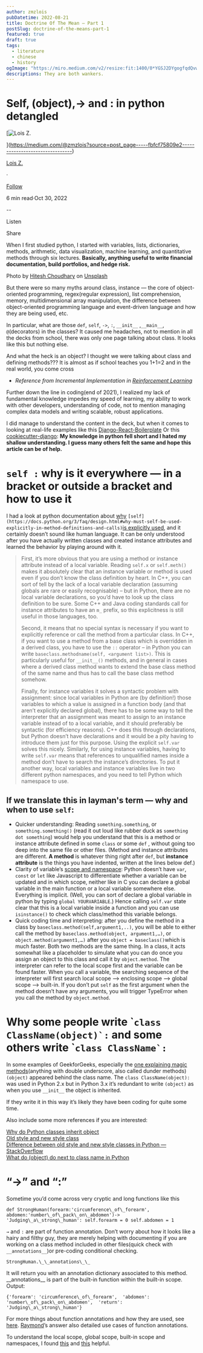 ```yaml
---
author: zmzlois
pubDatetime: 2022-08-21
title: Doctrine Of The Mean — Part 1
postSlug: doctrine-of-the-means-part-1
featured: true
draft: true
tags:
  - literature
  - chinese
  - history
ogImage: "https://miro.medium.com/v2/resize:fit:1400/0*YGSJ2DYgogfqdQvw"
descriptions: They are both wankers.
---
```

# Self, (object),→ and : in python detangled

[![Lois Z.](https://miro.medium.com/v2/resize:fill:88:88/1*mNpyQjptIh3VCarIzRwkUA.jpeg)

](https://medium.com/@zmzlois?source=post_page-----fbfcf75809e2--------------------------------)

[Lois Z.](https://medium.com/@zmzlois?source=post_page-----fbfcf75809e2--------------------------------)

·

[Follow](https://medium.com/m/signin?actionUrl=https%3A%2F%2Fmedium.com%2F_%2Fsubscribe%2Fuser%2F241e57d3f74c&operation=register&redirect=https%3A%2F%2Fmedium.com%2F%40zmzlois%2Fself-object-and-in-python-detangled-fbfcf75809e2&user=Lois+Z.&userId=241e57d3f74c&source=post_page-241e57d3f74c----fbfcf75809e2---------------------post_header-----------)

6 min read·Oct 30, 2022

\--

Listen

Share

When I first studied python, I started with variables, lists, dictionaries, methods, arithmetic, data visualization, machine learning, and quantitative methods through six lectures. **Basically, anything useful to write financial documentation, build portfolios, and hedge risk.**

Photo by [Hitesh Choudhary](https://unsplash.com/@hiteshchoudhary?utm_source=medium&utm_medium=referral) on [Unsplash](https://unsplash.com?utm_source=medium&utm_medium=referral)

But there were so many myths around class, instance — the core of object-oriented programming, regex(regular expression), list comprehension, memory, multidimensional array manipulation, the difference between object-oriented programming language and event-driven language and how they are being used, etc.

In particular, what are those `def`, `self`, `->`, `:`, `__init__` ,`__main__`, `@`(decorators) in the classes? It caused me headaches, not to mention in all the decks from school, there was only one page talking about class. It looks like this but nothing else.

And what the heck is an object? I thought we were talking about class and defining methods??? It is almost as if school teaches you 1+1=2 and in the real world, you come cross

- _Reference from Incremental Implementation in_ [_Reinforcement Learning_](https://www.amazon.co.uk/Reinforcement-Learning-Introduction-Richard-Sutton/dp/0262039249/ref=asc_df_0262039249/?tag=googshopuk-21&linkCode=df0&hvadid=311000051962&hvpos=&hvnetw=g&hvrand=8173975054624812944&hvpone=&hvptwo=&hvqmt=&hvdev=c&hvdvcmdl=&hvlocint=&hvlocphy=9044962&hvtargid=pla-458692329113&psc=1&th=1&psc=1)

Further down the line in coding(end of 2021), I realized my lack of fundamental knowledge impedes my speed of learning, my ability to work with other developers, understanding of code, not to mention managing complex data models and writing scalable, robust applications.

I did manage to understand the content in the deck, but when it comes to looking at real-life examples like this [Django-React-Boilerplate](https://github.com/loisisar/django-react-boilerplate/blob/master/backend/common/views.py) Or this [cookiecutter-django](https://github.com/loisisar/cookiecutter-django/blob/master/scripts/create_django_issue.py): **My knowledge in python fell short and I hated my shallow understanding. I guess many others felt the same and hope this article can be of help.**

# `self :` why is it everywhere — in a bracket or outside a bracket and how to use it

I had a look at python documentation about [why](https://docs.python.org/3/faq/design.html#why-must-self-be-used-explicitly-in-method-definitions-and-calls) `[self](https://docs.python.org/3/faq/design.html#why-must-self-be-used-explicitly-in-method-definitions-and-calls)`[is explicitly used](https://docs.python.org/3/faq/design.html#why-must-self-be-used-explicitly-in-method-definitions-and-calls), and it certainly doesn’t sound like human language. It can be only understood after you have actually written classes and created instance attributes and learned the behavior by playing around with it.

> First, it’s more obvious that you are using a method or instance attribute instead of a local variable. Reading `self.x` or `self.meth()` makes it absolutely clear that an instance variable or method is used even if you don’t know the class definition by heart. In C++, you can sort of tell by the lack of a local variable declaration (assuming globals are rare or easily recognisable) – but in Python, there are no local variable declarations, so you’d have to look up the class definition to be sure. Some C++ and Java coding standards call for instance attributes to have an `m_` prefix, so this explicitness is still useful in those languages, too.
>
> Second, it means that no special syntax is necessary if you want to explicitly reference or call the method from a particular class. In C++, if you want to use a method from a base class which is overridden in a derived class, you have to use the `::` operator – in Python you can write `baseclass.methodname(self, <argument list>)`. This is particularly useful for `__init__()` methods, and in general in cases where a derived class method wants to extend the base class method of the same name and thus has to call the base class method somehow.
>
> Finally, for instance variables it solves a syntactic problem with assignment: since local variables in Python are (by definition!) those variables to which a value is assigned in a function body (and that aren’t explicitly declared global), there has to be some way to tell the interpreter that an assignment was meant to assign to an instance variable instead of to a local variable, and it should preferably be syntactic (for efficiency reasons). C++ does this through declarations, but Python doesn’t have declarations and it would be a pity having to introduce them just for this purpose. Using the explicit `self.var` solves this nicely. Similarly, for using instance variables, having to write `self.var` means that references to unqualified names inside a method don’t have to search the instance’s directories. To put it another way, local variables and instance variables live in two different python namespaces, and you need to tell Python which namespace to use.

## If we translate this in layman's term — why and when to use `self`:

- Quicker understanding: Reading `something.something`, or `something.something()` (read it out loud like rubber duck as `something dot something`) would help you understand that this is a method or instance attribute defined in some `class` or some `def` , without going too deep into the same file or other files. (Method and instance attributes are different. **A method** is whatever thing right after `def`, but **instance attribute** is the things you have indented, written at the lines below def.)
- Clarity of variable’s [scope and namespace](https://realpython.com/python-namespaces-scope/#:~:text=the%20next%20level.-,Namespaces%20in%20Python,values%20are%20the%20objects%20themselves.): Python doesn’t have `var`, `const` or `let` like Javascript to differentiate whether a variable can be updated and in which scope, neither like in C you can declare a global variable in the main function or a local variable somewhere else. Everything is implicit. (Well, you can sort of declare a global variable in python by typing `global YOURVARIABLE`.) Hence calling `self.var` state clear that this is a local variable inside a function and you can use `isinstance()` to check which class/method this variable belongs.
- Quick coding time and interpreting: after you define the method in a class by `baseclass.method(self,argument1,..)`, you will be able to either call the method by `baseclass.method(object, argument1,…)`, or `object.method(argument1,…)` after you `object = baseclass()`which is much faster. Both two methods are the same thing. In a class, it acts somewhat like a placeholder to simulate what you can do once you assign an object to this class and call it by `object.method`. The interpreter can refer to the local scope first and the variable can be found faster. When you call a variable, the searching sequence of the interpreter will first search local scope —> enclosing scope —> global scope —> built-in. If you don’t put `self` as the first argument when the method doesn’t have any arguments, you will trigger TypeError when you call the method by `object.method`.

# Why some people write \``` class ClassName(object)`: `` and some others write \``` class ClassName`: ``

In some examples of GeekforGeeks, especially the [one explaining magic methods](https://www.geeksforgeeks.org/customize-your-python-class-with-magic-or-dunder-methods/?ref=gcse)(anything with double underscore, also called dunder methods) `(object)` appeared behind the class name. The `class ClassName(object):` was used in Python 2.x but in Python 3.x it’s redundant to write `(object)` as when you use `__init__` the object is inherited.

If they write it in this way it’s likely they have been coding for quite some time.

Also include some more references if you are interested:

[Why do Python classes inherit object](https://stackoverflow.com/questions/4015417/why-do-python-classes-inherit-object)  
[Old style and new style class](https://docs.python.org/2.7/reference/datamodel.html#new-style-and-classic-classes)  
[Difference between old style and new style classes in Python — StackOverflow](https://stackoverflow.com/questions/54867/what-is-the-difference-between-old-style-and-new-style-classes-in-python)  
[What do (object) do next to class name in Python](https://stackoverflow.com/questions/19614196/what-does-object-do-next-to-class-name-in-python)

# “→” and “:”

Sometime you’d come across very cryptic and long functions like this

```
def StrongHuman(forearm:'circumference\_of\_forearm', abdomen:'number\_of\_pack\_on\_abdomen')-> 'Judging\_a\_strong\_human': self.forearm = 0 self.abdomen = 1
```

`→` and `:` are part of function annotation. Don’t worry about how it looks like a hairy and filthy guy, they are merely helping with documenting if you are working on a class method included in other files(quick check with `__annotations__`)or pre-coding conditional checking.

```
StrongHuman.\_\_annotations\_\_
```

It will return you with an annotation dictionary associated to this method. \_\_annotations\_\_ is part of the built-in function within the built-in scope.  
Output:

```
{'forearm': 'circumference\_of\_forearm',  'abdomen': 'number\_of\_pack\_on\_abdomen',  'return': 'Judging\_a\_strong\_human'}
```

For more things about function annotations and how they are used, see [here](https://peps.python.org/pep-3107/#idle). [Raymond](https://stackoverflow.com/questions/3038033/what-are-good-uses-for-python3s-function-annotations#:~:text=Function%20annotations%20are%20what%20you%20make%20of%20them.)’s answer also detailed use cases of function annotations.

To understand the local scope, global scope, built-in scope and namespaces, I found [this](https://realpython.com/python-scope-legb-rule/) and [this](https://realpython.com/python-namespaces-scope/#:~:text=the%20next%20level.-,Namespaces%20in%20Python,values%20are%20the%20objects%20themselves.) helpful.
